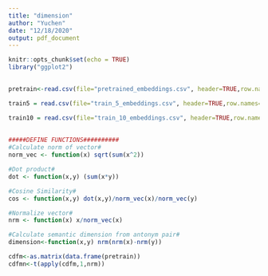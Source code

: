```yaml
---
title: "dimension"
author: "Yuchen"
date: "12/18/2020"
output: pdf_document
---
```


```r
knitr::opts_chunk$set(echo = TRUE)
library("ggplot2")

```

## 

```r
pretrain<-read.csv(file="pretrained_embeddings.csv", header=TRUE,row.names=1, sep=",")

train5 = read.csv(file="train_5_embeddings.csv", header=TRUE,row.names=1, sep=",")

train10 = read.csv(file="train_10_embeddings.csv", header=TRUE,row.names=1, sep=",")
```

## 

```r
#####DEFINE FUNCTIONS##########
#Calculate norm of vector#
norm_vec <- function(x) sqrt(sum(x^2))

#Dot product#
dot <- function(x,y) (sum(x*y))

#Cosine Similarity#
cos <- function(x,y) dot(x,y)/norm_vec(x)/norm_vec(y)

#Normalize vector#
nrm <- function(x) x/norm_vec(x)

#Calculate semantic dimension from antonym pair#
dimension<-function(x,y) nrm(nrm(x)-nrm(y))
```


```r
cdfm<-as.matrix(data.frame(pretrain))
cdfmn<-t(apply(cdfm,1,nrm))

```
